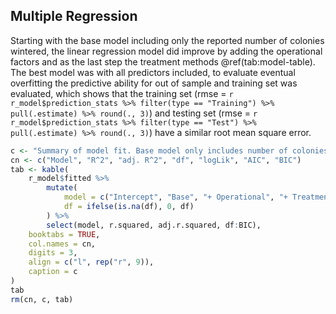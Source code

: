 ## Multiple Regression

Starting with the base model including only the reported number of colonies wintered, the linear regression model did improve by adding the operational factors and as the last step the treatment methods \@ref(tab:model-table). The best model was with all predictors included, to evaluate eventual overfitting the predictive ability for out of sample and training set was evaluated, which shows that the training set (rmse = `r r_model$prediction_stats %>% filter(type == "Training") %>% pull(.estimate) %>% round(., 3)`) and testing set (rmse = `r r_model$prediction_stats %>% filter(type == "Test") %>% pull(.estimate) %>% round(., 3)`) have a similar root mean square error.


```r
c <- "Summary of model fit. Base model only includes number of colonies wintered, operational the two questions migratory beekeeper and certified organic beekeeper. The eleven treatment methods are binary encoded, excluded is drone brood removal."
cn <- c("Model", "R^2", "adj. R^2", "df", "logLik", "AIC", "BIC")
tab <- kable(
    r_model$fitted %>%
        mutate(
            model = c("Intercept", "Base", "+ Operational", "+ Treatment Methods"),
            df = ifelse(is.na(df), 0, df)
        ) %>%
        select(model, r.squared, adj.r.squared, df:BIC),
    booktabs = TRUE,
    col.names = cn,
    digits = 3,
    align = c("l", rep("r", 9)),
    caption = c
)
tab
rm(cn, c, tab)
```
